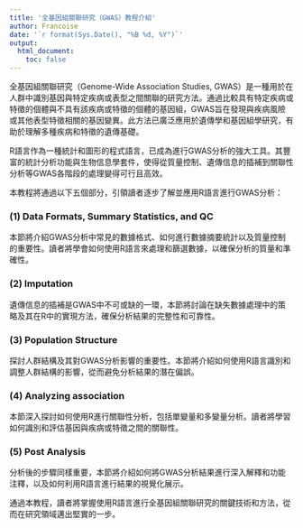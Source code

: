 ```yaml
---
title: '全基因組關聯研究（GWAS）教程介紹'
author: Francoise
date: '`r format(Sys.Date(), "%B %d, %Y")`'
output:
  html_document:
    toc: false
---
```


全基因組關聯研究（Genome-Wide Association Studies, GWAS）是一種用於在人群中識別基因與特定疾病或表型之間關聯的研究方法。通過比較具有特定疾病或特徵的個體與不具有該疾病或特徵的個體的基因組，GWAS旨在發現與疾病風險或其他表型特徵相關的基因變異。此方法已廣泛應用於遺傳學和基因組學研究，有助於理解多種疾病和特徵的遺傳基礎。

R語言作為一種統計和圖形的程式語言，已成為進行GWAS分析的強大工具。其豐富的統計分析功能與生物信息學套件，使得從質量控制、遺傳信息的插補到關聯性分析等GWAS各階段的處理變得可行且高效。

本教程將通過以下五個部分，引領讀者逐步了解並應用R語言進行GWAS分析：

### (1) Data Formats, Summary Statistics, and QC

本節將介紹GWAS分析中常見的數據格式、如何進行數據摘要統計以及質量控制的重要性。讀者將學會如何使用R語言來處理和篩選數據，以確保分析的質量和準確性。

### (2) Imputation

遺傳信息的插補是GWAS中不可或缺的一環，本節將討論在缺失數據處理中的策略及其在R中的實現方法，確保分析結果的完整性和可靠性。

### (3) Population Structure

探討人群結構及其對GWAS分析影響的重要性。本節將介紹如何使用R語言識別和調整人群結構的影響，從而避免分析結果的潛在偏誤。

### (4) Analyzing association

本節深入探討如何使用R進行關聯性分析，包括單變量和多變量分析。讀者將學習如何識別和評估基因與疾病或特徵之間的關聯性。

### (5) Post Analysis

分析後的步驟同樣重要，本節將介紹如何將GWAS分析結果進行深入解釋和功能注釋，以及如何利用R語言進行結果的視覺化展示。

通過本教程，讀者將掌握使用R語言進行全基因組關聯研究的關鍵技術和方法，從而在研究領域邁出堅實的一步。
